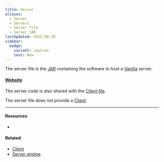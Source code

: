 ```yaml
---
title: Server
aliases:
  - Server
  - Servers
  - Server file
  - Server JAR
lastUpdated: 2025-08-28
sidebar:
  badge:
    variant: caution
    text: New
---
```



The server file is the [JAR](https://en.wikipedia.org/wiki/JAR_(file_format)) containing the software to host a [Vanilla](/vanilla) server. 

#### [Website](https://minecraft.net/en-us/download/server)

The server code is also shared with the [Client file](/client).

The server file does not provide a [Client](/client).

---

#### Resources

- <Wiki src="https://minecraft.wiki/w/Server.jar" />

#### Related

- [Client](/client)
- [Server engine](/serverengine)
